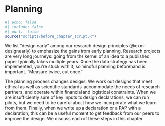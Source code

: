 # Planning

```r
#| echo: false
#| include: false
#| purl:  false
source("scripts/before_chapter_script.R")
```


We list "design early"  among our research design principles (@exm-designearly) to emphasize the gains from early planning. Research projects are very long journeys: going from the kernel of an idea to a published paper typically takes multiple years. Once the data strategy has been implemented, you're stuck with it, so mindful planning beforehand is important. "Measure twice, cut once." 

The planning process changes designs. We work out designs that meet ethical as well as scientific standards, accommodate the needs of research partners, and operate within financial and logistical constraints. When we are insufficiently sure of key inputs to design declarations, we can run pilots, but we need to be careful about how we incorporate what we learn from them. Finally, when we write up a declaration or a PAP with a declaration, this can be a useful moment to get feedback from our peers to improve the design. We discuss each of these steps in this chapter.

